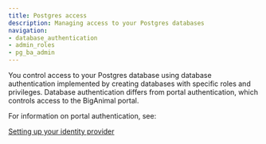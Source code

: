 ```yaml
---
title: Postgres access
description: Managing access to your Postgres databases 
navigation:
- database_authentication
- admin_roles
- pg_ba_admin
---
```


You control access to your Postgres database using database authentication implemented by creating databases with specific roles and privileges. Database authentication differs from portal authentication, which controls access to the BigAnimal portal. 

For information on portal authentication, see:

[Setting up your identity provider](/biganimal/latest/getting_started/identity_provider/)
